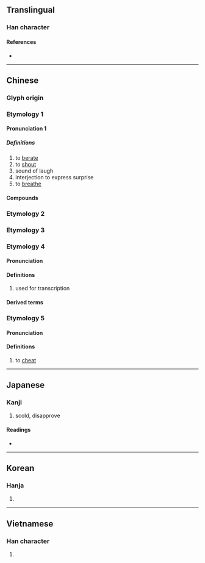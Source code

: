 {{also|訶}}
{{character info/new}}
==Translingual==

===Han character===
{{Han char|rn=30|rad=口|as=05|sn=8|four=61020|canj=RMNR|ids=⿰口可}}

====References====
* {{Han ref|kx=0183.020|dkj=03459|dj=0402.030|hdz=10598.100|uh=5475|ud=21621|bh=A8FE|bd=43262}}

----

==Chinese==
{{zh-forms}}

===Glyph origin===
{{Han etym}}
<!--Please check the pronouncion in dialects and old/middle Chinese, and then remove this comment
{{zh-pron
|m=hē,ē
|c=ho1,ho2,o1
|h=pfs=
|md=
|mn=ml:ho/tw:o
|mn_note=ho - literary; o - 阿 is used in the Mainland
|w=
|mc=y
|oc=y
|cat=
}}
-->

===Etymology 1===

====Pronunciation 1====
{{zh-pron
|m=hē
|c=ho1,ho2
|cat=v,adv, interj
|mn=ml:ho/tw:o
|mn_note=ho - literary; o - 阿 is used in the Mainland
|mc=1
|oc=1,2
}}

=====Definitions=====
{{zh-hanzi}}

# to [[berate]]
# to [[shout]]
# sound of laugh
# interjection to express surprise
# to [[breathe]]

====Compounds====
{{zh-der|呵責|呵斥|一氣呵成|呵呵|呵哈|呵護|樂呵呵|呵欠|打呵欠|呵喝|斥呵|呵禁|呵護備至|笑呵呵|精心呵護|呵氣}}

===Etymology 2===
{{zh-see|哈|v}}

===Etymology 3===
{{zh-see|啊|v}}

===Etymology 4===

====Pronunciation====
{{zh-pron
|m=kē
|c=ho1
|cat=
}}

====Definitions====
{{zh-hanzi}}
# used for transcription

====Derived terms====
{{zh-der|呵羅單|呵叻}}

===Etymology 5===

====Pronunciation====
{{zh-pron
|m=huō
|cat=v
}}

====Definitions====
{{zh-hanzi}}

# to [[cheat]]

----

==Japanese==

===Kanji===
{{ja-kanji|grade=|rs=口05}}

# scold, disapprove

====Readings====
* {{ja-readings|on=[[か]] (ka)|kun=[[しかる]] (shikaru), [[わらう]] (warau)}}

----

==Korean==

===Hanja===
{{ko-hanja|hangeul=가|rv=ga|mr=ka}}

# {{defn|lang=ko|sort=口05}}

----

==Vietnamese==

===Han character===
{{vi-hantu|[[ha]], [[há]], [[hả]], [[hà]], [[khá]], [[khà]]|rs=口05}}

# {{defn|lang=vi|sort=口05}}